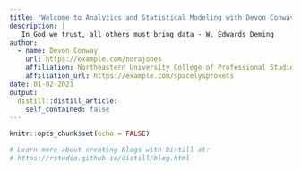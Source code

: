 ```yaml
---
title: "Welcome to Analytics and Statistical Modeling with Devon Conway"
description: |
   In God we trust, all others must bring data - W. Edwards Deming
author:
  - name: Devon Conway 
    url: https://example.com/norajones
    affiliation: Northeastern University College of Professional Studies
    affiliation_url: https://example.com/spacelysprokets
date: 01-02-2021
output:
  distill::distill_article:
    self_contained: false
---
```


```r
knitr::opts_chunk$set(echo = FALSE)

# Learn more about creating blogs with Distill at:
# https://rstudio.github.io/distill/blog.html

```



